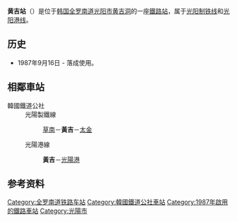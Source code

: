 {{朝鮮半島車站資訊
|公司色 = #0066b3
|文字色 = 
|站名 = 黃吉站<br />{{lang|en|Hwanggil}}
|圖片 =
|pxl = 
|圖片說明 =
|車站編號 = 
|前一站1 = [[草南站|草南]]
|前一站距離1 = 6.5
|後一站距離1 = 6.1
|後一站1 = [[太金站|太金]]
|距離1 =12.9
|起點站1 = [[光陽站|光陽]]
|所屬路線1 = [[光阳制铁线|光阳制铁线]]
|前一站2 = 
|前一站距離2 = 
|後一站距離2 = 2.7
|後一站2 = [[光阳港站|光阳港]]
|距離2 =0.0
|起點站2 = 黃吉
|所屬路線2 = [[光阳港线|光阳港线]]
|諺文 = 황길역
|朝鮮漢字 = 黃吉驛
|文觀部式 = Hwanggil-yeok 
|馬-賴式 = 
|副站名 = 
|停站路線數 = 2
|所屬公司 = [[韩国铁道公社|韩国铁道公社]]
|所在地 =[[全罗南道|全罗南道]][[光阳市|光阳市]][[黄吉洞|黄吉洞]]63-3
|車站構造 = 地面車站
|月台配置 = 
|啟用年月日 =1987年9月16日 
|廢站年月日 = 
|上下車人次 =
|統計年度 =
|轉車 = 
|備註 = 
|全寬備註 = 
}}

'''黄吉站'''（{{kor|諺=황길역|漢=黃吉驛|羅=Hwanggil yeok|f=y}}）是位于[[韩国|韩国]][[全罗南道|全罗南道]][[光阳市|光阳市]][[黄吉洞|黄吉洞]]的一座[[鐵路站|鐵路站]]，属于[[光阳制铁线|光阳制铁线]]和[[光阳港线|光阳港线]]。

== 历史 ==
*1987年9月16日 - 落成使用。

== 相鄰車站 ==
;韓國鐵道公社
:光陽製鐵線
::[[草南站|草南]]－'''黃吉'''－[[太金站|太金]]
:光陽港線
::'''黃吉'''－[[光陽港站|光陽港]]

== 参考资料 ==
{{reflist}}

{{光阳制铁线}}
{{光阳港线}}

[[Category:全罗南道铁路车站|Category:全罗南道铁路车站]]
[[Category:韓國鐵道公社車站|Category:韓國鐵道公社車站]]
[[Category:1987年啟用的鐵路車站|Category:1987年啟用的鐵路車站]]
[[Category:光陽市|Category:光陽市]]